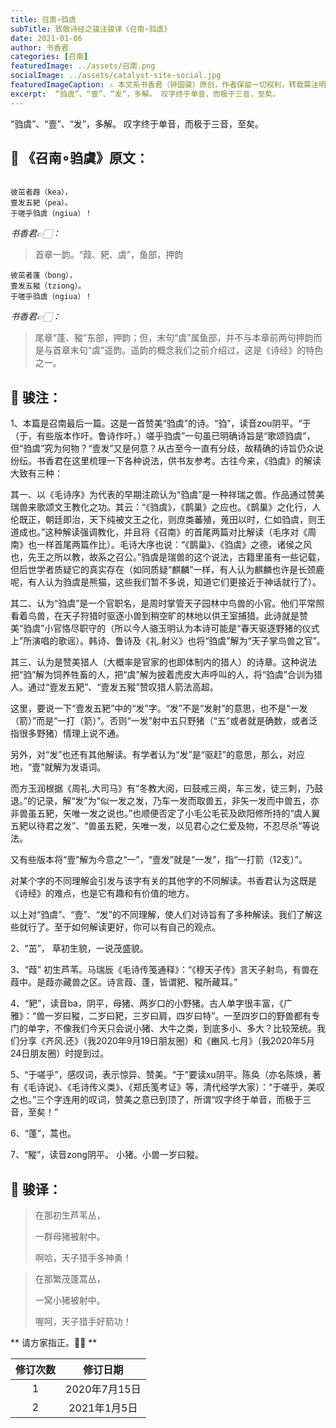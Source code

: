 ```yaml
---
title: 召南∘驺虞
subTitle: 致敬诗经之骏注骏译《召南∘驺虞》 
date: 2021-01-06 
author: 书香君
categories: [召南]
featuredImage: ../assets/召南.png
socialImage: ../assets/catalyst-site-social.jpg
featuredImageCaption: ⚠️️ 本文系书香君（钟国骏）原创，作者保留一切权利，转载需注明出处。
excerpt:  “驺虞”、“壹”、“发”，多解。 叹字终于单音，而极于三音，至矣。   
---
```


“驺虞”、“壹”、“发”，多解。
叹字终于单音，而极于三音，至矣。

## 🌼 《召南∘驺虞》原文：
```

彼茁者葭（kea），
壹发五豝（pea）。
于嗟乎驺虞（ngiua）！

```
*书香君👉🏻：* 

> 首章一韵。“葭、豝、虞”，鱼部，押韵

```
彼茁者蓬（bong），
壹发五豵（tziong）。
于嗟乎驺虞（ngiua）！

```
*书香君👉🏻：* 

> 尾章“蓬、豵”东部，押韵；但，末句“虞”属鱼部，并不与本章前两句押韵而是与首章末句“虞”遥韵。遥韵的概念我们之前介绍过，这是《诗经》的特色之一。

## 🍁️ 骏注：

1、本篇是召南最后一篇。这是一首赞美“驺虞”的诗。“驺”，读音zou阴平。“于（于，有些版本作吁。鲁诗作吁。）嗟乎驺虞”一句虽已明确诗旨是“歌颂驺虞”，但“驺虞”究为何物？“壹发”又是何意？从古至今一直有分歧，故精确的诗旨仍众说纷纭。书香君在这里梳理一下各种说法，供书友参考。古往今来，《驺虞》的解读大致有三种：

其一、以《毛诗序》为代表的早期注疏认为“驺虞”是一种祥瑞之兽。作品通过赞美瑞兽来歌颂文王教化之功。其云：“《驺虞》，《鹊巢》之应也。《鹊巢》之化行，人伦既正，朝廷即治，天下纯被文王之化，则庶类蕃殖，蒐田以时，仁如驺虞，则王道成也。”这种解读强调教化，并且将《召南》的首尾两篇对比解读（毛序对《周南》也一样首尾两篇作比）。毛诗大序也说：“《鹊巢》、《驺虞》之德，诸侯之风也，先王之所以教，故系之召公。”驺虞是瑞兽的这个说法，古籍里虽有一些记载，但后世学者质疑它的真实存在（如同质疑“麒麟”一样，有人认为麒麟也许是长颈鹿呢，有人认为驺虞是熊猫，这些我们暂不多说，知道它们更接近于神话就行了）。

其二、认为“驺虞”是一个官职名，是周时掌管天子园林中鸟兽的小官。他们平常照看着鸟兽，在天子狩猎时驱逐小兽到稍空旷的林地以供王室捕猎。此诗就是赞美“驺虞”小官恪尽职守的（所以今人骆玉明认为本诗可能是“春天驱逐野猪的仪式上”所演唱的歌谣）。韩诗、鲁诗及《礼.射义》也将“驺虞”解为“天子掌鸟兽之官”。

其三、认为是赞美猎人（大概率是官家的也即体制内的猎人）的诗章。这种说法把“驺”解为饲养牲畜的人，把“虞”解为披着虎皮大声呼叫的人，将“驺虞”合训为猎人。通过“壹发五豝”、“壹发五豵”赞叹猎人箭法高超。

这里，要说一下“壹发五豝”中的“发”字。“发”不是“发射”的意思，也不是“一发（箭）”而是“一打（箭）”。否则“一发”射中五只野猪（“五”或者就是确数，或者泛指很多野猪）情理上说不通。

另外，对“发”也还有其他解读。有学者认为“发”是“驱赶”的意思，那么，对应地，“壹”就解为发语词。

而方玉润根据《周礼.大司马》有“冬教大阅，曰鼓戒三阕，车三发，徒三刺，乃鼓退。”的记录，解“发”为“似一发之发，乃车一发而取兽五，非矢一发而中兽五，亦非兽虽五豝，矢唯一发之说也。”也顺便否定了小毛公毛苌及欧阳修所持的“虞人翼五豝以待君之发”、“兽虽五豝，矢唯一发，以见君心之仁爱及物，不忍尽杀”等说法。

又有些版本将“壹”解为今意之“一”，“壹发”就是“一发”，指“一打箭（12支）”。

对某个字的不同理解会引发与该字有关的其他字的不同解读。书香君认为这既是《诗经》的难点，也是它有趣和有价值的地方。

以上对“驺虞”、“壹”、“发”的不同理解，使人们对诗旨有了多种解读。我们了解这些就行了。至于如何解读更好，你可以有自己的观点。

2、“茁”， 草初生貌，一说茂盛貌。

3、“葭” 初生芦苇。马瑞辰《毛诗传笺通释》：“《穆天子传》言天子射鸟，有兽在葭中。是葭亦藏兽之区。诗言葭、蓬，皆谓豝、豵所藏耳。”

4、“豝”，读音ba，阴平，母猪、两岁口的小野猪。古人单字很丰富，《广雅》：“兽一岁曰豵，二岁曰豝，三岁曰肩，四岁曰特”。一至四岁口的野兽都有专门的单字，不像我们今天只会说小猪、大牛之类，到底多小、多大？比较笼统。我们分享《齐风.还》（我2020年9月19日朋友圈）和《豳风.七月》（我2020年5月24日朋友圈）时提到过。

5、“于嗟乎”，感叹词，表示惊异、赞美。“于”要读xu阴平。陈奂（亦名陈焕，著有《毛诗说》、《毛诗传义类》、《郑氏笺考证》等，清代经学大家）：“于嗟乎，美叹之也。”三个字连用的叹词，赞美之意已到顶了，所谓“叹字终于单音，而极于三音，至矣！”

6、“蓬”，蒿也。

7、“豵”，读音zong阴平。 小猪。小兽一岁曰豵。

## 🍁️ 骏译：

> 在那初生芦苇丛，
> 
> 一群母猪被射中。
> 
> 啊哈，天子猎手多神勇！

> 在那繁茂蓬蒿丛，
> 
> 一窝小猪被射中。
> 
> 喔呵，天子猎手好箭功！

** 请方家指正。🙏🏻 **

| 修订次数      | 修订日期 | 
|   :----: |    :----:   | 
| 1    | 2020年7月15日       | 
| 2    | 2021年1月5日       | 
